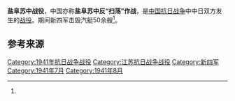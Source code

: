 {{Infobox Military Conflict
|campaign=
|image=
|caption=
|conflict=盐阜苏中战役
|date=1941年7月20日－8月20日
|place=[[江苏省|江苏省]][[盐城|盐城]]、[[阜宁|阜宁]]、[[泰兴|泰兴]]、[[靖江县|靖江县]]等
|result=
|combatant1=国民革命军新四军第1师主力、第3师第7旅及第8旅一部
|combatant2=日军独立混成第12旅团、第17师团一部<br />
“伪”军李长江残部
|commander1=
|commander2=
|strength1=
|strength2=1.7万余<ref name="军事科学院" />
|casualties1=
|casualties2=3800余<ref name="军事科学院">《中国人民解放军全史》军事历史研究部 编，军事科学出版社，2000年，ISBN 7-80137-315-4，卷“中国人民解放军战役战斗总览”。</ref>
|}}

'''盐阜苏中战役'''，中国亦称'''盐阜苏中反“扫荡”作战'''，是[[中国抗日战争|中国抗日战争]]中中日双方发生的[[战役|战役]]。期间新四军击毁汽艇50余艘<ref name="军事科学院" />。

== 参考来源 ==
{{reflist}}

{{战争小作品}}
{{中国抗日战争中共战役战斗}}
[[Category:1941年抗日战争战役|Category:1941年抗日战争战役]]
[[Category:江苏抗日战争战役|Category:江苏抗日战争战役]]
[[Category:新四军|Category:新四军]]
[[Category:1941年7月|Category:1941年7月]]
[[Category:1941年8月|Category:1941年8月]]